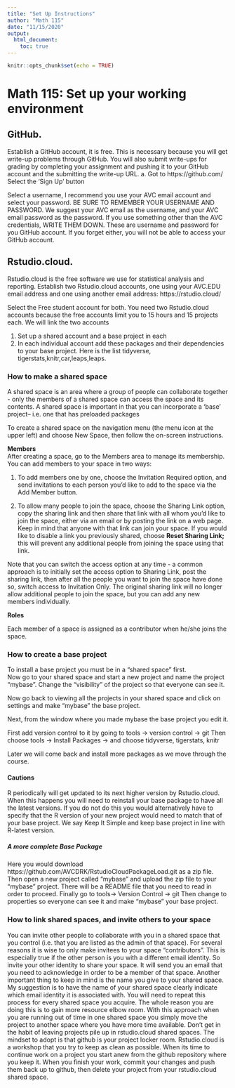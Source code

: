 ```yaml
---
title: "Set Up Instructions"
author: "Math 115"
date: "11/15/2020"
output: 
  html_document:
    toc: true
---
```


```r
knitr::opts_chunk$set(echo = TRUE)
```

# Math 115:  Set up your working environment 

## GitHub.    
Establish a GitHub account, it is free.  This is necessary because you will get write-up problems through GitHub.   You will also submit write-ups for grading by completing your assignment and pushing it to your GitHub account and the submitting the write-up URL.
a.	Got to https://github.com/  Select the ‘Sign Up’ button 

  
Select a username, I recommend you use your AVC email account and select your password.  BE SURE TO REMEMBER YOUR USERNAME AND PASSWORD. We suggest your AVC email as the username, and your AVC email password as the password. If you use something other than the AVC credentials, WRITE THEM DOWN.  These are username and password for you GitHub account.  If you forget either, you will not be able to access your GitHub account.

## Rstudio.cloud.   
Rstudio.cloud is the free software we use for statistical analysis and reporting.  Establish two Rstudio.cloud accounts, one using your AVC.EDU email address and one using another email address:  https://rstudio.cloud/  

Select the Free student account for both.  You need two Rstudio.cloud accounts because the free accounts limit you to 15 hours and 15 projects each.  We will link the two accounts

  1. Set up a shared account and a base project in each 
  2. In each individual account add these packages and their dependencies to your base project.  Here is the list tidyverse, tigerstats,knitr,car,leaps,leaps.  
  
### How to make a shared space  

A shared space is an area where a group of people can collaborate together - only the members of a shared space can access the space and its contents.  A shared space is important in that you can incorporate a 'base' project-- i.e. one that has preloaded packages

To create a shared space on the navigation menu (the menu icon at the upper left) and choose New Space, then follow the on-screen instructions.


**Members**  
After creating a space, go to the Members area to manage its membership. You can add members to your space in two ways:

   1. To add members one by one, choose the Invitation Required option, and send invitations to each person you’d like to add to the space via the Add Member button.
  
  2. To allow many people to join the space, choose the Sharing Link option, copy the sharing link and then share that link with all whom you’d like to join the space, either via an email or by posting the link on a web page. Keep in mind that anyone with that link can join your space. If you would like to disable a link you previously shared, choose **Reset Sharing Link;** this will prevent any additional people from joining the space using that link.

Note that you can switch the access option at any time - a common approach is to initially set the access option to Sharing Link, post the sharing link, then after all the people you want to join the space have done so, switch access to Invitation Only. The original sharing link will no longer allow additional people to join the space, but you can add any new members individually.
  
**Roles**  

Each member of a space is assigned as a contributor when he/she joins the space.

### How to create a base project  

To install a base project you must be in a "shared space" first.  
Now go to your shared space and start a new project and name the project "mybase".
Change the "visibility" of the project so that everyone can see it.

Now go back to viewing all the projects in your shared space and click on
settings and make "mybase" the base project. 

Next, from the window where you made mybase the base project you edit it.

First add version control to it by going to tools -> version control -> git
Then choose tools -> Install Packages -> and choose tidyverse, tigerstats, knitr

Later we will come back and install more packages as we move through the course.

#### Cautions  

R periodically will get updated to its next higher version by Rstudio.cloud. When 
this happens you will need to reinstall your base package to have all the latest 
versions.  If you do not do this you would alternatively have to specify that the 
R version of your new project would need to match that of your base project. We 
say Keep It Simple and keep base project in line with R-latest version.  

##### A more complete Base Package  
 Here you would download https://github.com/AVCDRK/RstudioCloudPackageLoad.git 
 as a zip file.  Then open a new project called "mybase" and upload the zip file 
 to your "mybase" project.  There will be a README file that you need to read 
 in order to proceed. Finally go to tools-> Version Control -> git
 Then change to properties so everyone can see it and make "mybase" your base project.

### How to link shared spaces, and invite others to your space

You can invite other people to collaborate with you in a shared space that you control
(i.e. that you are listed as the admin of that space).  For several reasons it is wise 
to only make invitees to your space "contributors".  This is especially true if the other 
person is you with a different email identity.  So invite your other identity to share your space.
It will send you an email that you need to acknowledge in order to be a member of that space. Another 
important thing to keep in mind is the name you give to your shared space. My suggestion is to have the 
name of your shared space clearly indicate which email identity it is associated with. You will need to 
repeat this process for every shared space you acquire. The whole reason you are doing this is to gain more resource elbow room.  With this approach when you are running out of time in one shared space you simply move the project to another space where you have more time available.  Don't get in the habit of leaving projects pile up in rstudio.cloud shared spaces. The mindset to adopt is that github is your project locker room. Rstudio.cloud is a workshop that you try to keep as clean as possible. When its time to continue work on a project you start anew from the github repository where you keep it. When you finish your work, commit your changes and push them back up to github, then delete your project from your rstudio.cloud shared space.
